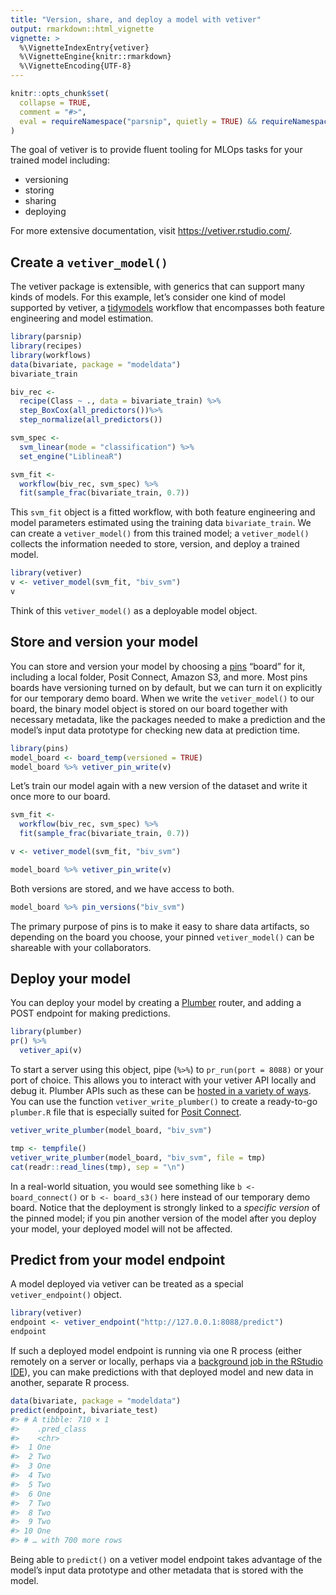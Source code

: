 ```yaml
---
title: "Version, share, and deploy a model with vetiver"
output: rmarkdown::html_vignette
vignette: >
  %\VignetteIndexEntry{vetiver}
  %\VignetteEngine{knitr::rmarkdown}
  %\VignetteEncoding{UTF-8}
---
```


```r
knitr::opts_chunk$set(
  collapse = TRUE,
  comment = "#>",
  eval = requireNamespace("parsnip", quietly = TRUE) && requireNamespace("recipes", quietly = TRUE) && requireNamespace("workflows", quietly = TRUE)
)
```

The goal of vetiver is to provide fluent tooling for MLOps tasks for your trained model including:

- versioning
- storing
- sharing
- deploying

For more extensive documentation, visit <https://vetiver.rstudio.com/>.

## Create a `vetiver_model()`

The vetiver package is extensible, with generics that can support many kinds of models. For this example, let's consider one kind of model supported by vetiver, a [tidymodels](https://www.tidymodels.org/) workflow that encompasses both feature engineering and model estimation.

```r
library(parsnip)
library(recipes)
library(workflows)
data(bivariate, package = "modeldata")
bivariate_train

biv_rec <-
  recipe(Class ~ ., data = bivariate_train) %>%
  step_BoxCox(all_predictors())%>%
  step_normalize(all_predictors())

svm_spec <-
  svm_linear(mode = "classification") %>%
  set_engine("LiblineaR")

svm_fit <- 
  workflow(biv_rec, svm_spec) %>%
  fit(sample_frac(bivariate_train, 0.7))
```

This `svm_fit` object is a fitted workflow, with both feature engineering and model parameters estimated using the training data `bivariate_train`. We can create a `vetiver_model()` from this trained model; a `vetiver_model()` collects the information needed to store, version, and deploy a trained model.

```r
library(vetiver)
v <- vetiver_model(svm_fit, "biv_svm")
v
```

Think of this `vetiver_model()` as a deployable model object.

## Store and version your model

You can store and version your model by choosing a [pins](https://pins.rstudio.com) "board" for it, including a local folder, Posit Connect, Amazon S3, and more. Most pins boards have versioning turned on by default, but we can turn it on explicitly for our temporary demo board. When we write the `vetiver_model()` to our board, the binary model object is stored on our board together with necessary metadata, like the packages needed to make a prediction and the model's input data prototype for checking new data at prediction time.

```r
library(pins)
model_board <- board_temp(versioned = TRUE)
model_board %>% vetiver_pin_write(v)
```

Let's train our model again with a new version of the dataset and write it once more to our board.

```r
svm_fit <- 
  workflow(biv_rec, svm_spec) %>%
  fit(sample_frac(bivariate_train, 0.7))

v <- vetiver_model(svm_fit, "biv_svm")

model_board %>% vetiver_pin_write(v)
```

Both versions are stored, and we have access to both.

```r
model_board %>% pin_versions("biv_svm")
```

The primary purpose of pins is to make it easy to share data artifacts, so depending on the board you choose, your pinned `vetiver_model()` can be shareable with your collaborators.

## Deploy your model

You can deploy your model by creating a [Plumber](https://www.rplumber.io/) router, and adding a POST endpoint for making predictions.

```r
library(plumber)
pr() %>%
  vetiver_api(v)
```

To start a server using this object, pipe (`%>%`) to `pr_run(port = 8088)` or your port of choice. This allows you to interact with your vetiver API locally and debug it. Plumber APIs such as these can be [hosted in a variety of ways](https://www.rplumber.io/articles/hosting.html). You can use the function `vetiver_write_plumber()` to create a ready-to-go `plumber.R` file that is especially suited for [Posit Connect](https://posit.co/products/enterprise/connect/).

```r
vetiver_write_plumber(model_board, "biv_svm")
```


```r
tmp <- tempfile()
vetiver_write_plumber(model_board, "biv_svm", file = tmp)
cat(readr::read_lines(tmp), sep = "\n")
```

In a real-world situation, you would see something like `b <- board_connect()` or `b <- board_s3()` here instead of our temporary demo board. Notice that the deployment is strongly linked to a *specific version* of the pinned model; if you pin another version of the model after you deploy your model, your deployed model will not be affected.

## Predict from your model endpoint

A model deployed via vetiver can be treated as a special `vetiver_endpoint()` object.

```r
library(vetiver)
endpoint <- vetiver_endpoint("http://127.0.0.1:8088/predict")
endpoint
```

If such a deployed model endpoint is running via one R process (either remotely on a server or locally, perhaps via a [background job in the RStudio IDE](https://docs.posit.co/ide/user/ide/guide/tools/jobs.html)), you can make predictions with that deployed model and new data in another, separate R process. 

``` r
data(bivariate, package = "modeldata")
predict(endpoint, bivariate_test)
#> # A tibble: 710 × 1
#>    .pred_class
#>    <chr>      
#>  1 One        
#>  2 Two        
#>  3 One        
#>  4 Two        
#>  5 Two        
#>  6 One        
#>  7 Two        
#>  8 Two        
#>  9 Two        
#> 10 One        
#> # … with 700 more rows
```

Being able to `predict()` on a vetiver model endpoint takes advantage of the model's input data prototype and other metadata that is stored with the model.


